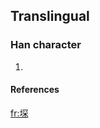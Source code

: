 ==Translingual==
===Han character===
{{Han char|rn=32|rad=土|as=08|sn=11|four=4719<sub>1</sub>|canj=土月金木 (GBCD)}}
# {{defn|Han|sort=土08}}
====References====
{{Han ref|kx=0232.181|hdz=10458.101|uh=5814|ud=22548|bh=D4AE|bd=54446}}

[[fr:堔]]